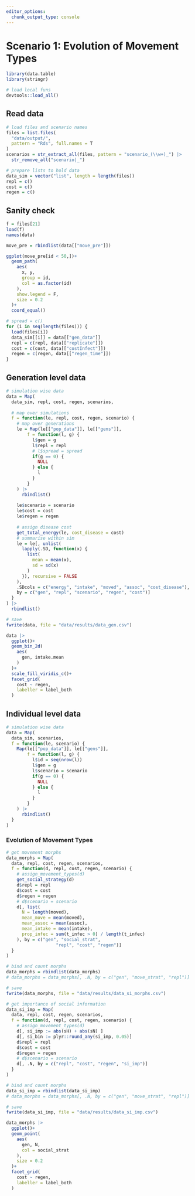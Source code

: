 ```yaml
---
editor_options: 
  chunk_output_type: console
---
```


# Scenario 1: Evolution of Movement Types

```r
library(data.table)
library(stringr)

# load local funs
devtools::load_all()
```

## Read data

```r
# load files and scenario names
files = list.files(
  "data/output/", 
  pattern = "Rds", full.names = T
)
scenarios = str_extract_all(files, pattern = "scenario_(\\w+)_") |> 
  str_remove_all("scenario|_")

# prepare lists to hold data
data_sim = vector("list", length = length(files))
repl = c()
cost = c()
regen = c()
```

## Sanity check

```r
f = files[21]
load(f)
names(data)

move_pre = rbindlist(data[["move_pre"]])

ggplot(move_pre[id < 50,])+
  geom_path(
    aes(
      x, y, 
      group = id, 
      col = as.factor(id)
    ),
    show.legend = F,
    size = 0.2
  )+
  coord_equal()
```

```r
# spread = c()
for (i in seq(length(files))) {
  load(files[i])
  data_sim[[i]] = data[["gen_data"]]
  repl = c(repl, data[["replicate"]])
  cost = c(cost, data[["costInfect"]])
  regen = c(regen, data[["regen_time"]])
}
```

## Generation level data

```r
# simulation wise data
data = Map(
  data_sim, repl, cost, regen, scenarios,
  
  # map over simulations
  f = function(le, repl, cost, regen, scenario) {
    # map over generations
    le = Map(le[["pop_data"]], le[["gens"]],
        f = function(l, g) {
          l$gen = g
          l$repl = repl
          # l$spread = spread
          if(g == 0) {
            NULL
          } else {
            l
          }
        }
    ) |>
      rbindlist()
    
    le$scenario = scenario
    le$cost = cost
    le$regen = regen
    
    # assign disease cost
    get_total_energy(le, cost_disease = cost)
    # summarise within sim
    le = le[, unlist(
      lapply(.SD, function(x) {
        list(
          mean = mean(x),
          sd = sd(x)
        )
      }), recursive = FALSE
    ), 
    .SDcols = c("energy", "intake", "moved", "assoc", "cost_disease"),
    by = c("gen", "repl", "scenario", "regen", "cost")]
  }
) |>
  rbindlist()

# save
fwrite(data, file = "data/results/data_gen.csv")
```

```r
data |>
  ggplot()+
  geom_bin_2d(
    aes(
      gen, intake.mean
    )
  )+
  scale_fill_viridis_c()+
  facet_grid(
    cost ~ regen,
    labeller = label_both
  )
```

## Individual level data

```r
# simulation wise data
data = Map(
  data_sim, scenarios,
  f = function(le, scenario) {
    Map(le[["pop_data"]], le[["gens"]],
        f = function(l, g) {
          l$id = seq(nrow(l))
          l$gen = g
          l$scenario = scenario
          if(g == 0) {
            NULL
          } else {
            l
          }
        }
    ) |>
      rbindlist()
  }
)
```

### Evolution of Movement Types

```r
# get movement morphs
data_morphs = Map(
  data, repl, cost, regen, scenarios,
  f = function(d, repl, cost, regen, scenario) {
    # assign_movement_types(d)
    get_social_strategy(d)
    d$repl = repl
    d$cost = cost
    d$regen = regen
    # d$scenario = scenario
    d[, list(
      N = length(moved),
      mean_move = mean(moved),
      mean_assoc = mean(assoc),
      mean_intake = mean(intake),
      prop_infec = sum(t_infec > 0) / length(t_infec)
    ), by = c("gen", "social_strat", 
                   "repl", "cost", "regen")]
  }
)

# bind and count morphs
data_morphs = rbindlist(data_morphs)
# data_morphs = data_morphs[, .N, by = c("gen", "move_strat", "repl")]

# save
fwrite(data_morphs, file = "data/results/data_si_morphs.csv")
```

```r
# get importance of social information
data_si_imp = Map(
  data, repl, cost, regen, scenarios,
  f = function(d, repl, cost, regen, scenario) {
    # assign_movement_types(d)
    d[, si_imp := abs(sH) + abs(sN) ]
    d[, si_bin := plyr::round_any(si_imp, 0.05)]
    d$repl = repl
    d$cost = cost
    d$regen = regen
    # d$scenario = scenario
    d[, .N, by = c("repl", "cost", "regen", "si_imp")]
  }
)

# bind and count morphs
data_si_imp = rbindlist(data_si_imp)
# data_morphs = data_morphs[, .N, by = c("gen", "move_strat", "repl")]

# save
fwrite(data_si_imp, file = "data/results/data_si_imp.csv")
```


```r
data_morphs |>
  ggplot()+
  geom_point(
    aes(
      gen, N,
      col = social_strat
    ),
    size = 0.2
  )+
  facet_grid(
    cost ~ regen,
    labeller = label_both
  )
```

